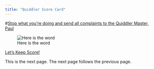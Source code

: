 ```yaml
---
title: "Quiddler Score Card"
---
```



#[Stop what you're doing and send all complaints to the Quiddler Master, Paul](mailto:elrond.39@gmail.com)

![Here is the word](Quiddler.png)

[Let's Keep Score!](http://ec2-54-191-127-173.us-west-2.compute.amazonaws.com:3838/ThisIsTheOne/)


This is the next page. The next page follows the previous page. 
